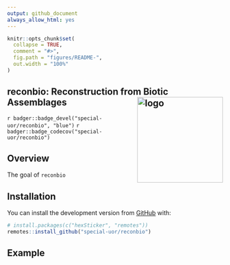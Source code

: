 ```yaml
---
output: github_document
always_allow_html: yes
---
```

<!-- README.md is generated from README.Rmd. Please edit that file -->
```r
knitr::opts_chunk$set(
  collapse = TRUE,
  comment = "#>",
  fig.path = "figures/README-",
  out.width = "100%"
)
```

## reconbio: Reconstruction from Biotic Assemblages <img src="inst/images/logo.png" alt="logo" align="right" height=200px/>
<!-- <img src="https://raw.githubusercontent.com/special-uor/reconbio/master/inst/images/logo.png" alt="logo" align="right" height=200px/> -->

<!-- badges: start -->
<!-- `r badger::badge_code_size("special-uor/reconbio")` -->
<!-- [![R build status](https://github.com/special-uor/reconbio/workflows/R-CMD-check/badge.svg)](https://github.com/special-uor/reconbio/actions) -->
`r badger::badge_devel("special-uor/reconbio", "blue")`
`r badger::badge_codecov("special-uor/reconbio")`
<!-- badges: end -->

## Overview

The goal of `reconbio`

## Installation

<!-- You can install the released version of IPA from [CRAN](https://CRAN.R-project.org) with: -->

<!-- ``` r -->
<!-- install.packages("IPA") -->
<!-- ``` -->

<!-- And the development version from [GitHub](https://github.com/) with: -->
You can install the development version from [GitHub](https://github.com/) with:
``` r
# install.packages(c("hexSticker", "remotes"))
remotes::install_github("special-uor/reconbio")
```

## Example
<!-- This is a basic example which shows you how to solve a common problem: -->
